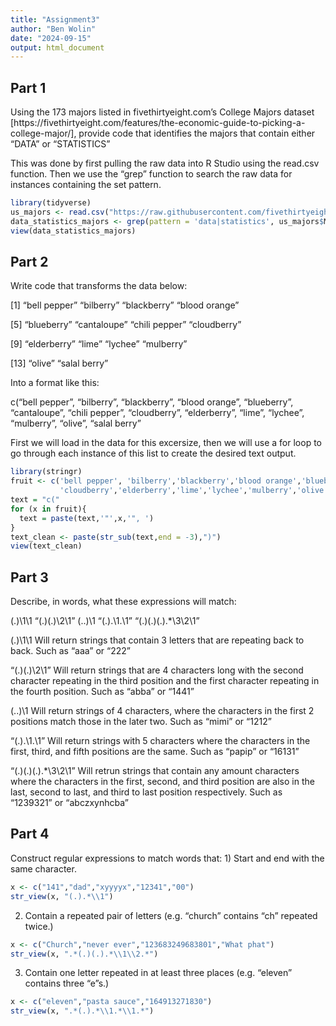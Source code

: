 ```yaml
---
title: "Assignment3"
author: "Ben Wolin"
date: "2024-09-15"
output: html_document
---
```

## Part 1
Using the 173 majors listed in fivethirtyeight.com’s College Majors dataset [https://fivethirtyeight.com/features/the-economic-guide-to-picking-a-college-major/], provide code that identifies the majors that contain either "DATA" or "STATISTICS"

This was done by first pulling the raw data into R Studio using the read.csv function. Then we use the "grep" function to search the raw data for instances containing the set pattern.
```r
library(tidyverse)
us_majors <- read.csv("https://raw.githubusercontent.com/fivethirtyeight/data/master/college-majors/majors-list.csv")
data_statistics_majors <- grep(pattern = 'data|statistics', us_majors$Major, value = TRUE, ignore.case = TRUE)
view(data_statistics_majors)
```

## Part 2
Write code that transforms the data below:

[1] "bell pepper"  "bilberry"     "blackberry"   "blood orange"

[5] "blueberry"    "cantaloupe"   "chili pepper" "cloudberry"  

[9] "elderberry"   "lime"         "lychee"       "mulberry"    

[13] "olive"        "salal berry"

Into a format like this:

c("bell pepper", "bilberry", "blackberry", "blood orange", "blueberry", "cantaloupe", "chili pepper", "cloudberry", "elderberry", "lime", "lychee", "mulberry", "olive", "salal berry"

First we will load in the data for this excersize, then we will use a for loop to go through each instance of this list to create the desired text output.
```r
library(stringr)
fruit <- c('bell pepper', 'bilberry','blackberry','blood orange','blueberry','cantaloupe','chili pepper',
           'cloudberry','elderberry','lime','lychee','mulberry','olive','salal berry')
text = "c("
for (x in fruit){
  text = paste(text,'"',x,'", ')
}
text_clean <- paste(str_sub(text,end = -3),")")
view(text_clean)
```

## Part 3
Describe, in words, what these expressions will match:

(.)\1\1
"(.)(.)\\2\\1"
(..)\1
"(.).\\1.\\1"
"(.)(.)(.).*\\3\\2\\1"

(.)\1\1 Will return strings that contain 3 letters that are repeating back to back. Such as "aaa" or "222"

"(.)(.)\\2\\1" Will return strings that are 4 characters long with the second character repeating in the third position and the first character repeating in the fourth position. Such as "abba" or "1441"

(..)\1 Will return strings of 4 characters, where the characters in the first 2 positions match those in the later two. Such as "mimi" or "1212"

"(.).\\1.\\1" Will return strings with 5 characters where the characters in the first, third, and fifth positions are the same. Such as "papip" or "16131"

"(.)(.)(.).*\\3\\2\\1" Will retrun strings that contain any amount characters where the characters in the first, second, and third position are also in the last, second to last, and third to last position respectively. Such as "1239321" or "abczxynhcba"

## Part 4
Construct regular expressions to match words that:
1) Start and end with the same character.
```r
x <- c("141","dad","xyyyyx","12341","00")
str_view(x, "(.).*\\1")
```
2) Contain a repeated pair of letters (e.g. "church" contains "ch" repeated twice.)
```r
x <- c("Church","never ever","123683249683801","What phat")
str_view(x, ".*(.)(.).*\\1\\2.*")
```
3) Contain one letter repeated in at least three places (e.g. "eleven" contains three "e"s.)
```r
x <- c("eleven","pasta sauce","164913271830")
str_view(x, ".*(.).*\\1.*\\1.*")
```








